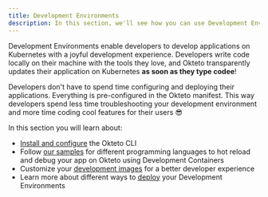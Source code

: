 ```yaml
---
title: Development Environments
description: In this section, we'll see how you can use Development Environments on Okteto
---
```


Development Environments enable developers to develop applications on Kubernetes with a joyful development experience.
Developers write code locally on their machine with the tools they love, and Okteto transparently updates their application on Kubernetes **as soon as they type codee**!

Developers don't have to spend time configuring and deploying their applications.
Everything is pre-configured in the Okteto manifest.
This way developers spend less time troubleshooting your development environment and more time coding cool features for their users 😎

In this section you will learn about:

- [Install and configure](get-started/install-okteto-cli.mdx) the Okteto CLI
- Follow [our samples](guides/samples/more.mdx) for different programming languages to hot reload and debug your app on Okteto using Development Containers
- Customize your [development images](deploy/development-environments.mdx) for a better developer experience
- Learn more about different ways to [deploy](deploy/deploy-index.mdx) your Development Environments

